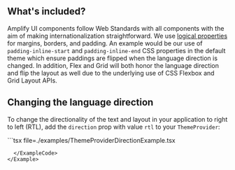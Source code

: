 
## What's included?

Amplify UI components follow Web Standards with all components with the aim of making internationalization straightforward. We use [logical properties](https://developer.mozilla.org/en-US/docs/Web/CSS/CSS_Logical_Properties/Margins_borders_padding) for margins, borders, and padding. 
An example would be our use of `padding-inline-start` and `padding-inline-end` CSS properties in the default theme which ensure paddings are flipped when the language direction is changed. In addition, Flex and Grid will both honor the language direction and flip the layout as well due to the underlying use of CSS Flexbox and Grid Layout APIs.

##  Changing the language direction

To change the directionality of the text and layout in your application to right to left (RTL), add the `direction` prop with value `rtl` to your `ThemeProvider`:

<Example>
  <ThemeProviderDirectionExample />
  <ExampleCode>
```tsx file=./examples/ThemeProviderDirectionExample.tsx

```
  </ExampleCode>
</Example>

